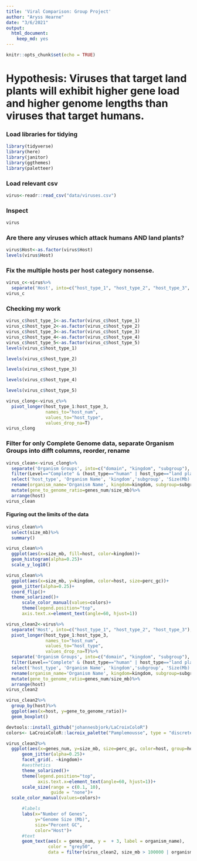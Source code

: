 ```yaml
---
title: 'Viral Comparison: Group Project'
author: "Aryss Hearne"
date: "3/6/2021"
output: 
  html_document: 
    keep_md: yes
---
```


```r
knitr::opts_chunk$set(echo = TRUE)
```

# Hypothesis: Viruses that target land plants will exhibit higher gene load and higher genome lengths than viruses that target humans. 

### Load libraries for tidying
```r
library(tidyverse)
library(here)
library(janitor)
library(ggthemes)
library(paletteer)
```

### Load relevant csv

```r
virus<-readr::read_csv("data/viruses.csv")
```

### Inspect

```r
virus
```

### Are there any viruses which attack humans AND land plants?
```r
virus$Host<-as.factor(virus$Host)
levels(virus$Host)
```

### Fix the multiple hosts per host category nonsense.
```r
virus_c<-virus%>%
  separate('Host', into=c("host_type_1", "host_type_2", "host_type_3", "host_type_4", "host_type_5"), sep=",")
virus_c
```

### Checking my work
```r
virus_c$host_type_1<-as.factor(virus_c$host_type_1)
virus_c$host_type_2<-as.factor(virus_c$host_type_2)
virus_c$host_type_3<-as.factor(virus_c$host_type_3)
virus_c$host_type_4<-as.factor(virus_c$host_type_4)
virus_c$host_type_5<-as.factor(virus_c$host_type_5)
levels(virus_c$host_type_1)
```

```r
levels(virus_c$host_type_2)
```
```r
levels(virus_c$host_type_3)
```
```r
levels(virus_c$host_type_4)
```
```r
levels(virus_c$host_type_5)
```



```r
virus_clong<-virus_c%>%
  pivot_longer(host_type_1:host_type_3,
               names_to="host_num",
               values_to="host_type",
               values_drop_na=T)
virus_clong
```



### Filter for only Complete Genome data, separate Organism Groups into difft columns, reorder, rename

```r
virus_clean<-virus_clong%>%
  separate('Organism Groups', into=c("domain", "kingdom", "subgroup"), sep=";")%>%
  filter(Level=="Complete" & (host_type=="human" | host_type=="land plants"))%>%
  select('host_type', 'Organism Name', 'kingdom','subgroup', 'Size(Mb)', 'GC%', 'Genes','Level')%>%
  rename(organism_name='Organism Name', kingdom=kingdom, subgroup=subgroup, level="Level", size_mb='Size(Mb)', perc_gc='GC%', host=host_type, genes_num='Genes')%>%
  mutate(gene_to_genome_ratio=genes_num/size_mb)%>%
  arrange(host)
virus_clean
```

#### Figuring out the limits of the data

```r
virus_clean%>%
  select(size_mb)%>%
  summary()
```


```r
virus_clean%>%
  ggplot(aes(x=size_mb, fill=host, color=kingdom))+
  geom_histogram(alpha=0.25)+
  scale_y_log10()
```



```r
virus_clean%>%
  ggplot(aes(x=size_mb, y=kingdom, color=host, size=perc_gc))+
  geom_jitter(alpha=0.25)+
  coord_flip()+
  theme_solarized()+
      scale_color_manual(values=colors)+
      theme(legend.position="top",
      axis.text.x=element_text(angle=60, hjust=1))
```
```r
virus_clean2<-virus%>%
  separate('Host', into=c("host_type_1", "host_type_2", "host_type_3"), sep=",")%>%
  pivot_longer(host_type_1:host_type_3,
               names_to="host_num",
               values_to="host_type",
               values_drop_na=T)%>%
  separate('Organism Groups', into=c("domain", "kingdom", "subgroup"), sep=";")%>%
  filter(Level=="Complete" & (host_type=="human" | host_type=="land plants"))%>%
  select('host_type', 'Organism Name', 'kingdom','subgroup', 'Size(Mb)', 'GC%', 'Genes','Level')%>%
  rename(organism_name='Organism Name', kingdom=kingdom, subgroup=subgroup, level="Level", size_mb='Size(Mb)', perc_gc='GC%', host=host_type, genes_num='Genes')%>%
  mutate(gene_to_genome_ratio=genes_num/size_mb)%>%
  arrange(host)
virus_clean2
```

```r
virus_clean2%>%
  group_by(host)%>%
  ggplot(aes(x=host, y=gene_to_genome_ratio))+
  geom_boxplot()
```

```r
devtools::install_github("johannesbjork/LaCroixColoR")
colors<- LaCroixColoR::lacroix_palette("Pamplemousse", type = "discrete")
```



```r
virus_clean2%>%
  ggplot(aes(x=genes_num, y=size_mb, size=perc_gc, color=host, group=host))+
      geom_jitter(alpha=0.25)+
      facet_grid(. ~kingdom)+
      #aesthetics
      theme_solarized()+
      theme(legend.position="top",
            axis.text.x=element_text(angle=60, hjust=1))+
      scale_size(range = c(0.1, 10),
                 guide = "none")+
  scale_color_manual(values=colors)+

      #labels
      labs(x="Number of Genes",
           y="Genome Size (Mb)",
           size="Percent GC",
           color="Host")+
      #text
      geom_text(aes(x = genes_num, y =  + 3, label = organism_name),
                color = "grey50",
                data = filter(virus_clean2, size_mb > 100000 | organism_name %in% c("Zika virus", "West Nile virus", "Rabies lyssavirus")))
```

